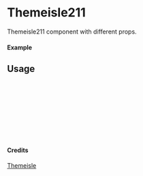 
<Meta of={Themeisle211} title="Themeisle/Themeisle211" />

# Themeisle211

Themeisle211 component with different props.

#### Example

<Canvas of={Themeisle211.Primary} />

## Usage

```ts
import { Themeisle211 } from "yadl-ui";

const Example = () => {
  return (
      <Themeisle211 />
  );
};

export default Example;
```

#### Credits
[Themeisle](https://themeisle.com/illustrations/)
